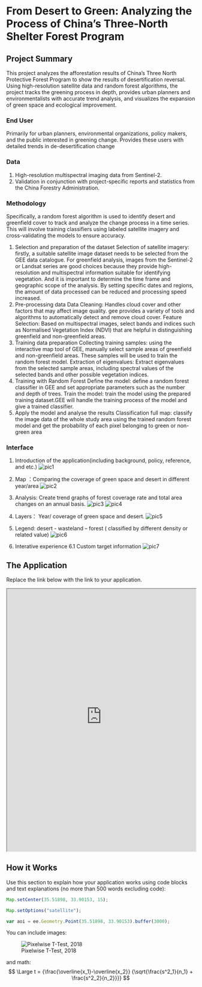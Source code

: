 # From Desert to Green: Analyzing the Process of China’s Three-North Shelter Forest Program 

## Project Summary 

This project analyzes the afforestation results of China's Three North Protective Forest Program 
to show the results of desertification reversal. Using high-resolution satellite data and random
forest algorithms, the project tracks the greening process in depth, provides urban planners and 
environmentalists with accurate trend analysis, and visualizes the expansion of green space and 
ecological improvement.

### End User 

Primarily for urban planners, environmental organizations, policy makers, and the public 
interested in greening change. Provides these users with detailed trends in de-desertification 
change

### Data

1. High-resolution multispectral imaging data from Sentinel-2.
2. Validation in conjunction with project-specific reports and statistics from the China 
Forestry Administration.

### Methodology

Specifically, a random forest algorithm is used to identify desert and greenfield cover to track 
and analyze the change process in a time series. This will involve training classifiers using 
labeled satellite imagery and cross-validating the models to ensure accuracy.

1. Selection and preparation of the dataset
Selection of satellite imagery: firstly, a suitable satellite image dataset needs to be selected 
from the GEE data catalogue. For greenfield analysis, images from the Sentinel-2 or Landsat 
series are good choices because they provide high-resolution and multispectral information 
suitable for identifying vegetation. And it is important to determine the time frame and 
geographic scope of the analysis. By setting specific dates and regions, the amount of data 
processed can be reduced and processing speed increased.
2. Pre-processing data
Data Cleaning: Handles cloud cover and other factors that may affect image quality. gee 
provides a variety of tools and algorithms to automatically detect and remove cloud cover.
Feature Selection: Based on multispectral images, select bands and indices such as 
Normalised Vegetation Index (NDVI) that are helpful in distinguishing greenfield and 
non-greenfield areas.
3. Training data preparation
Collecting training samples: using the interactive map tool of GEE, manually select sample 
areas of greenfield and non-greenfield areas. These samples will be used to train the 
random forest model.
Extraction of eigenvalues: Extract eigenvalues from the selected sample areas, including 
spectral values of the selected bands and other possible vegetation indices.
4. Training with Random Forest
Define the model: define a random forest classifier in GEE and set appropriate parameters 
such as the number and depth of trees.
Train the model: train the model using the prepared training dataset.GEE will handle the 
training process of the model and give a trained classifier.
5. Apply the model and analyse the results
Classification full map: classify the image data of the whole study area using the trained 
random forest model and get the probability of each pixel belonging to green or non-green 
area

### Interface

1. Introduction of the application(including background, policy, reference, and etc.)
![pic1](D:/Big Data/GroupProject/bigdata/proposal pic/1.png)

2. Map ：Comparing the coverage of green space and desert in different year/area
![pic2](D:/Big Data/GroupProject/bigdata/proposal pic/2.png)

3. Analysis: Create trend graphs of forest coverage rate and total area changes on an annual 
basis.
![pic3](D:/Big Data/GroupProject/bigdata/proposal pic/3.png)
![pic4](D:/Big Data/GroupProject/bigdata/proposal pic/4.png)

4. Layers： Year/ coverage of green space and desert.
![pic5](D:/Big Data/GroupProject/bigdata/proposal pic/5.png)

5. Legend: desert - wasteland – forest ( classified by different density or related value)
![pic6](D:/Big Data/GroupProject/bigdata/proposal pic/6.png)

6. Interative experience
6.1 Custom target information
![pic7](D:/Big Data/GroupProject/bigdata/proposal pic/7.png)

## The Application 

Replace the link below with the link to your application.

:::{.column-page}

<iframe src='https://ollielballinger.users.earthengine.app/view/turkey-earthquake' width='100%' height='700px'></iframe>

:::
## How it Works 

Use this section to explain how your application works using code blocks and text explanations (no more than 500 words excluding code):

```js
Map.setCenter(35.51898, 33.90153, 15);

Map.setOptions("satellite");

var aoi = ee.Geometry.Point(35.51898, 33.90153).buffer(3000);
```

You can include images:

![Pixelwise T-Test, 2018](images/beirut_change_2020.jpg)

and math:
$$ \Large t = {\frac{\overline{x_1}-\overline{x_2}} {\sqrt{\frac{s^2_1}{n_1} + \frac{s^2_2}{n_2}}}} $$


